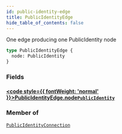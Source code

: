 ```yaml
---
id: public-identity-edge
title: PublicIdentityEdge
hide_table_of_contents: false
---
```








One edge producing one PublicIdentity node

```graphql
type PublicIdentityEdge {
  node: PublicIdentity
}
```


### Fields

#### [<code style={{ fontWeight: 'normal' }}>PublicIdentityEdge.<b>node</b></code>](#)<Bullet />[`PublicIdentity`](/adminidentity/api/graphql-admin/reference/objects/public-identity) <Badge class="secondary" text="object"/>
> 
> 



### Member of

[`PublicIdentityConnection`](/adminidentity/api/graphql-admin/reference/objects/public-identity-connection)  <Badge class="secondary" text="object"/>



